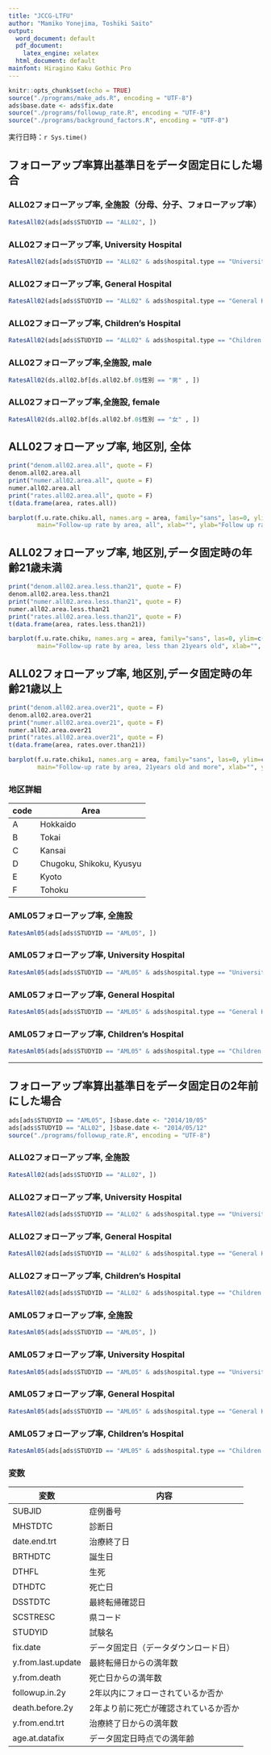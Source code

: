 ```yaml
---
title: "JCCG-LTFU"
author: "Mamiko Yonejima, Toshiki Saito"
output:
  word_document: default
  pdf_document:
    latex_engine: xelatex
  html_document: default
mainfont: Hiragino Kaku Gothic Pro
---
```


```r
knitr::opts_chunk$set(echo = TRUE)
source("./programs/make_ads.R", encoding = "UTF-8")
ads$base.date <- ads$fix.date
source("./programs/followup_rate.R", encoding = "UTF-8")
source("./programs/background_factors.R", encoding = "UTF-8")
```

実行日時：`r Sys.time()`

## フォローアップ率算出基準日をデータ固定日にした場合

### ALL02フォローアップ率, 全施設（分母、分子、フォローアップ率）
```r
RatesAll02(ads[ads$STUDYID == "ALL02", ])
```
### ALL02フォローアップ率, University Hospital
```r
RatesAll02(ads[ads$STUDYID == "ALL02" & ads$hospital.type == "University Hospital", ])
```
### ALL02フォローアップ率, General Hospital
```r
RatesAll02(ads[ads$STUDYID == "ALL02" & ads$hospital.type == "General Hospital", ])
```
### ALL02フォローアップ率, Children's Hospital
```r
RatesAll02(ads[ads$STUDYID == "ALL02" & ads$hospital.type == "Children's Hospital", ])
```
### ALL02フォローアップ率,全施設, male
```r
RatesAll02(ds.all02.bf[ds.all02.bf.0$性別 == "男" , ])
```
### ALL02フォローアップ率,全施設, female
```r
RatesAll02(ds.all02.bf[ds.all02.bf.0$性別 == "女" , ])
```
## ALL02フォローアップ率, 地区別, 全体
```r
print("denom.all02.area.all", quote = F)
denom.all02.area.all
print("numer.all02.area.all", quote = F)
numer.all02.area.all
print("rates.all02.area.all", quote = F)
t(data.frame(area, rates.all))

```

```r
barplot(f.u.rate.chiku.all, names.arg = area, family="sans", las=0, ylim=c(0:1),
        main="Follow-up rate by area, all", xlab="", ylab="Follow up rate", cex.names=0.7)
```

## ALL02フォローアップ率, 地区別,データ固定時の年齢21歳未満
```r
print("denom.all02.area.less.than21", quote = F)
denom.all02.area.less.than21
print("numer.all02.area.less.than21", quote = F)
numer.all02.area.less.than21
print("rates.all02.area.less.than21", quote = F)
t(data.frame(area, rates.less.than21))

```

```r
barplot(f.u.rate.chiku, names.arg = area, family="sans", las=0, ylim=c(0:1),
        main="Follow-up rate by area, less than 21years old", xlab="", ylab="Follow up rate", cex.names=0.7)
```

## ALL02フォローアップ率, 地区別,データ固定時の年齢21歳以上
```r
print("denom.all02.area.over21", quote = F)
denom.all02.area.over21
print("numer.all02.area.over21", quote = F)
numer.all02.area.over21
print("rates.all02.area.over21", quote = F)
t(data.frame(area, rates.over.than21))
```

```r
barplot(f.u.rate.chiku1, names.arg = area, family="sans", las=0, ylim=c(0:1),
        main="Follow-up rate by area, 21years old and more", xlab="", ylab="Follow up rate", cex.names=0.7)
```

### 地区詳細
| code | Area                     |
|------|--------------------------|
| A    | Hokkaido                 |
| B    | Tokai                    |
| C    | Kansai                   |
| D    | Chugoku, Shikoku, Kyusyu |
| E    | Kyoto                    |
| F    | Tohoku                   |

### AML05フォローアップ率, 全施設
```r
RatesAml05(ads[ads$STUDYID == "AML05", ])
```
### AML05フォローアップ率, University Hospital
```r
RatesAml05(ads[ads$STUDYID == "AML05" & ads$hospital.type == "University Hospital", ])
```
### AML05フォローアップ率, General Hospital
```r
RatesAml05(ads[ads$STUDYID == "AML05" & ads$hospital.type == "General Hospital", ])
```
### AML05フォローアップ率, Children's Hospital
```r
RatesAml05(ads[ads$STUDYID == "AML05" & ads$hospital.type == "Children's Hospital", ])
```
---
## フォローアップ率算出基準日をデータ固定日の2年前にした場合
```r
ads[ads$STUDYID == "AML05", ]$base.date <- "2014/10/05"
ads[ads$STUDYID == "ALL02", ]$base.date <- "2014/05/12"
source("./programs/followup_rate.R", encoding = "UTF-8")
```
### ALL02フォローアップ率, 全施設
```r
RatesAll02(ads[ads$STUDYID == "ALL02", ])
```
### ALL02フォローアップ率, University Hospital
```r
RatesAll02(ads[ads$STUDYID == "ALL02" & ads$hospital.type == "University Hospital", ])
```
### ALL02フォローアップ率, General Hospital
```r
RatesAll02(ads[ads$STUDYID == "ALL02" & ads$hospital.type == "General Hospital", ])
```
### ALL02フォローアップ率, Children's Hospital
```r
RatesAll02(ads[ads$STUDYID == "ALL02" & ads$hospital.type == "Children's Hospital", ])
```

### AML05フォローアップ率, 全施設
```r
RatesAml05(ads[ads$STUDYID == "AML05", ])
```
### AML05フォローアップ率, University Hospital
```r
RatesAml05(ads[ads$STUDYID == "AML05" & ads$hospital.type == "University Hospital", ])
```
### AML05フォローアップ率, General Hospital
```r
RatesAml05(ads[ads$STUDYID == "AML05" & ads$hospital.type == "General Hospital", ])
```
### AML05フォローアップ率, Children's Hospital
```r
RatesAml05(ads[ads$STUDYID == "AML05" & ads$hospital.type == "Children's Hospital", ])
```
### 変数
|変数|内容|
|----|----|
|SUBJID|症例番号|
|MHSTDTC|診断日|
|date.end.trt|治療終了日|
|BRTHDTC|誕生日|
|DTHFL|生死|
|DTHDTC|死亡日|
|DSSTDTC|最終転帰確認日|
|SCSTRESC|県コード|
|STUDYID|試験名|
|fix.date|データ固定日（データダウンロード日）|
|y.from.last.update|最終転帰日からの満年数|
|y.from.death|死亡日からの満年数|
|followup.in.2y|2年以内にフォローされているか否か|
|death.before.2y|2年より前に死亡が確認されているか否か|
|y.from.end.trt|治療終了日からの満年数|
|age.at.datafix|データ固定日時点での満年齢|
